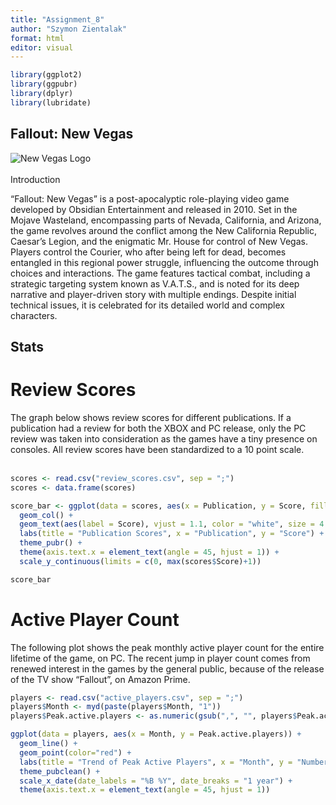 ---
title: "Assignment_8"
author: "Szymon Zientalak"
format: html
editor: visual
---

```{r setup, echo=FALSE, warning=FALSE, message=FALSE}
library(ggplot2)
library(ggpubr)
library(dplyr)
library(lubridate)
```

## Fallout: New Vegas

![New Vegas Logo](new_vegas_logo.jpg){fig-align="center"}
<br><br>
Introduction

"Fallout: New Vegas" is a post-apocalyptic role-playing video game developed by Obsidian Entertainment and released in 2010. Set in the Mojave Wasteland, encompassing parts of Nevada, California, and Arizona, the game revolves around the conflict among the New California Republic, Caesar's Legion, and the enigmatic Mr. House for control of New Vegas. Players control the Courier, who after being left for dead, becomes entangled in this regional power struggle, influencing the outcome through choices and interactions. The game features tactical combat, including a strategic targeting system known as V.A.T.S., and is noted for its deep narrative and player-driven story with multiple endings. Despite initial technical issues, it is celebrated for its detailed world and complex characters.


## Stats

# Review Scores

The graph below shows review scores for different publications. If a publication had a review for both the XBOX and PC release, only the PC review was taken into consideration as the games have a tiny presence on consoles. All review scores have been standardized to a 10 point scale.
<br><br>


```{r, echo=FALSE,include=FALSE}
scores <- read.csv("review_scores.csv", sep = ";")
scores <- data.frame(scores)
```

```{r, echo=FALSE}
score_bar <- ggplot(data = scores, aes(x = Publication, y = Score, fill = Publication)) +
  geom_col() + 
  geom_text(aes(label = Score), vjust = 1.1, color = "white", size = 4.5) +
  labs(title = "Publication Scores", x = "Publication", y = "Score") +
  theme_pubr() + 
  theme(axis.text.x = element_text(angle = 45, hjust = 1)) +
  scale_y_continuous(limits = c(0, max(scores$Score)+1))

score_bar
```

# Active Player Count

The following plot shows the peak monthly active player count for the entire lifetime of the game, on PC. The recent jump in player count comes from renewed interest in the games by the general public, because of the release of the TV show "Fallout", on Amazon Prime.

```{r, echo=FALSE, include=FALSE, warning=FALSE, message=FALSE}
players <- read.csv("active_players.csv", sep = ";")
players$Month <- myd(paste(players$Month, "1"))
players$Peak.active.players <- as.numeric(gsub(",", "", players$Peak.active.players))
```

```{r, echo=FALSE}
ggplot(data = players, aes(x = Month, y = Peak.active.players)) +
  geom_line() +
  geom_point(color="red") +
  labs(title = "Trend of Peak Active Players", x = "Month", y = "Number of Players") +
  theme_pubclean() +
  scale_x_date(date_labels = "%B %Y", date_breaks = "1 year") +
  theme(axis.text.x = element_text(angle = 45, hjust = 1))
```


